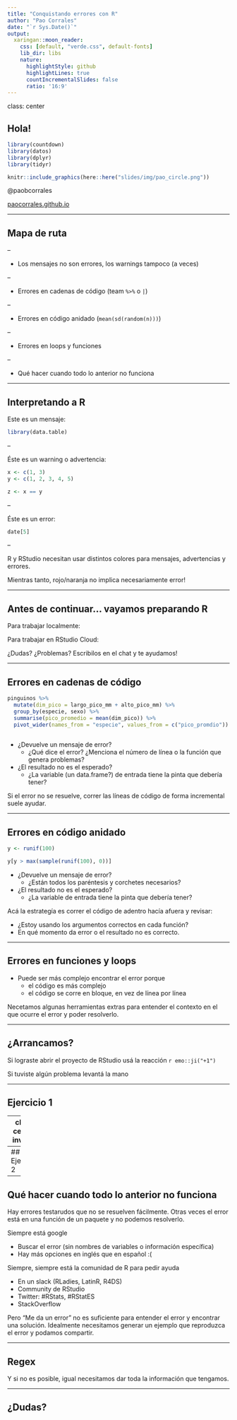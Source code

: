 ```yaml
---
title: "Conquistando errores con R"
author: "Pao Corrales"
date: "`r Sys.Date()`"
output:
  xaringan::moon_reader:
    css: [default, "verde.css", default-fonts]
    lib_dir: libs
    nature:
      highlightStyle: github
      highlightLines: true
      countIncrementalSlides: false
      ratio: '16:9'
---
```


class: center

## Hola!

```r
library(countdown)
library(datos)
library(dplyr)
library(tidyr)

knitr::include_graphics(here::here("slides/img/pao_circle.png"))
```

@paobcorrales

[paocorrales.github.io](https://paocorrales.github.io/)

---

## Mapa de ruta

--

* Los mensajes no son errores, los warnings tampoco (a veces)

--

* Errores en cadenas de código (team ` %>% ` o `|`)

--

* Errores en código anidado (`mean(sd(random(n)))`)

--

* Errores en loops y funciones

--

* Qué hacer cuando todo lo anterior no funciona

---

## Interpretando a R

Este es un mensaje:

```r
library(data.table)
```
--

Éste es un warning o advertencia:

```r
x <- c(1, 3)
y <- c(1, 2, 3, 4, 5)

z <- x == y
```
--

Éste es un error:

```r
date[5]
```
--

R y RStudio necesitan usar distintos colores para mensajes, advertencias y errores. 

Mientras tanto, rojo/naranja no implica necesariamente error!

---

## Antes de continuar... vayamos preparando R

Para trabajar localmente:

Para trabajar en RStudio Cloud: 

¿Dudas? ¿Problemas? Escribilos en el chat y te ayudamos!

---

## Errores en cadenas de código

```r
pinguinos %>% 
  mutate(dim_pico = largo_pico_mm + alto_pico_mm) %>% 
  group_by(especie, sexo) %>% 
  summarise(pico_promedio = mean(dim_pico)) %>% 
  pivot_wider(names_from = "especie", values_from = c("pico_promdio"))
  
```

* ¿Devuelve un mensaje de error?
  - ¿Qué dice el error? ¿Menciona el número de línea o la función que genera problemas? 
  
* ¿El resultado no es el esperado?
  - ¿La variable (un data.frame?) de entrada tiene la pinta que debería tener?

Si el error no se resuelve, correr las líneas de código de forma incremental suele ayudar.

---

## Errores en código anidado

```r
y <- runif(100)

y[y > max(sample(runif(100), 0))]
```


* ¿Devuelve un mensaje de error?
  - ¿Están todos los paréntesis y corchetes necesarios?

* ¿El resultado no es el esperado?
  - ¿La variable de entrada tiene la pinta que debería tener?

Acá la estrategía es correr el código de adentro hacía afuera y revisar:

* ¿Estoy usando los argumentos correctos en cada función?
* En qué momento da error o el resultado no es correcto.

---

## Errores en funciones y loops

* Puede ser más complejo encontrar el error porque 
  - el código es más complejo
  - el código se corre en bloque, en vez de línea por línea
  
Necetamos algunas herramientas extras para entender el contexto en el que ocurre el error y poder resolverlo. 

---

## ¿Arrancamos?


Si lograste abrir el proyecto de RStudio usá la reacción `r emo::ji("+1")`

Si tuviste algún problema levantá la mano

---

## Ejercicio 1


---
class: center, inverse

# Pausa

Aprovechá para levantarte de la silla y estirar un poco!

```r
countdown(minutes = 5, play_sound = TRUE, 
          left = 0, 
          right = 0,
          padding = "50px",
          margin = "5%",
          font_size = "6em")
```


---
## Ejercicio 2

---

## Qué hacer cuando todo lo anterior no funciona

Hay errores testarudos que no se resuelven fácilmente. Otras veces el error está en una función de un paquete y no podemos resolverlo. 

Siempre está google

* Buscar el error (sin nombres de variables o información específica)
* Hay más opciones en inglés que en español :(

Siempre, siempre está la comunidad de R para pedir ayuda

* En un slack (RLadies, LatinR, R4DS)
* Community de RStudio
* Twitter: #RStats, #RStatES
* StackOverflow

Pero "Me da un error" no es suficiente para entender el error y encontrar una solución. Idealmente necesitamos generar un ejemplo que reproduzca el error y podamos compartir. 

---

## Regex

Y si no es posible, igual necesitamos dar toda la información que tengamos. 

---

## ¿Dudas?